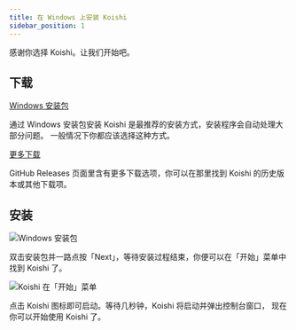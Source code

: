 ```yaml
---
title: 在 Windows 上安装 Koishi
sidebar_position: 1
---
```



感谢你选择 Koishi。让我们开始吧。

## 下载

<Tabs groupId="install-method">
<TabItem value="installer" label="安装包（推荐）" default>

<p>
  <a
    className="button button--secondary"
    href="https://k.ilharp.cc/win.msi"
    target="_blank"
    rel="noopener noreferrer"
  >
    Windows 安装包
  </a>
</p>

通过 Windows 安装包安装 Koishi 是最推荐的安装方式，安装程序会自动处理大部分问题。
一般情况下你都应该选择这种方式。

</TabItem>
<TabItem value="more" label="更多下载">

<p>
  <a
    className="button button--secondary"
    href="https://github.com/koishijs/koishi-desktop/releases"
    target="_blank"
    rel="noopener noreferrer"
  >
    更多下载
  </a>
</p>

GitHub Releases 页面里含有更多下载选项，你可以在那里找到 Koishi 的历史版本或其他下载项。

</TabItem>
</Tabs>

## 安装

![Windows 安装包](./msi.png)

双击安装包并一路点按「Next」，等待安装过程结束，你便可以在「开始」菜单中找到 Koishi 了。

![Koishi 在「开始」菜单](./koishi-on-start.png)

点击 Koishi 图标即可启动。等待几秒钟，Koishi 将启动并弹出控制台窗口，
现在你可以开始使用 Koishi 了。
